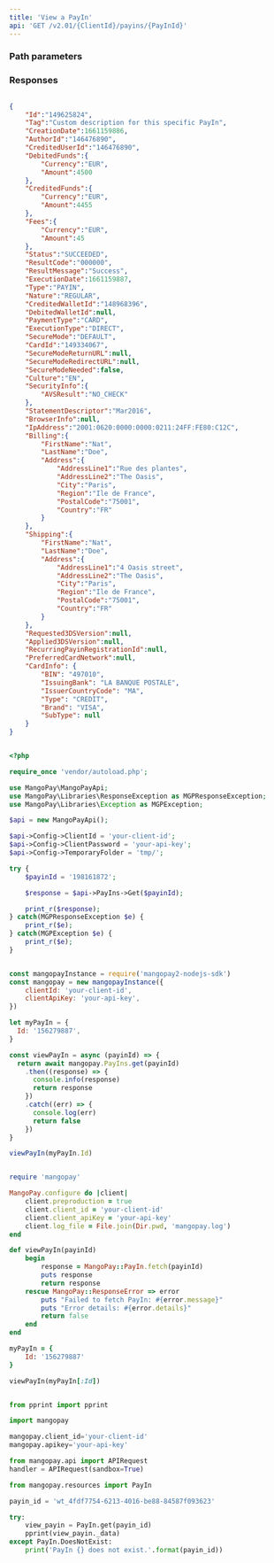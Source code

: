 ```yaml
---
title: 'View a PayIn'  
api: 'GET /v2.01/{ClientId}/payins/{PayInId}'  
---
```


  

### Path parameters  

<PayInId />  

### Responses  

<AccordionGroup><Accordion title="200">  

<IdResponse />  

<TagResponse />  

<CreationDateResponse />  

<AuthorIdResponse />  

<CreditedUserIdResponse />  

<DebitedFunds7Response />  

<CreditedFunds5Response />  

<Fees4Response />  

<Status2Response />  

<ResultCodeResponse />  

<ResultMessageResponse />  

<ExecutionDateResponse />  

<TypeResponse />  

<NatureResponse />  

<CreditedWalletIdResponse />  

<DebitedWalletId1Response />  

<PaymentType2Response />  

<ExecutionTypeResponse />  

<SecureModeResponse />  

<CardId1Response />  

<SecureModeReturnURLResponse />  

<SecureModeRedirectURLResponse />  

<SecureModeNeededResponse />  

<Culture2Response />  

<SecurityInfoResponse />  

<StatementDescriptorResponse />  

<BrowserInfoResponse />  

<IpAddressResponse />  

<Billing1Response />  

<Shipping2Response />  

<Requested3DSVersionResponse />  

<Applied3DSVersionResponse />  

<RecurringPayinRegistrationIdResponse />  

<PreferredCardNetworkResponse />  

<CardInfoResponse /></Accordion></AccordionGroup>  

<ResponseExample>  

```json 200   

{
    "Id":"149625824",
    "Tag":"Custom description for this specific PayIn",
    "CreationDate":1661159886,
    "AuthorId":"146476890",
    "CreditedUserId":"146476890",
    "DebitedFunds":{
        "Currency":"EUR",
        "Amount":4500
    },
    "CreditedFunds":{
        "Currency":"EUR",
        "Amount":4455
    },
    "Fees":{
        "Currency":"EUR",
        "Amount":45
    },
    "Status":"SUCCEEDED",
    "ResultCode":"000000",
    "ResultMessage":"Success",
    "ExecutionDate":1661159887,
    "Type":"PAYIN",
    "Nature":"REGULAR",
    "CreditedWalletId":"148968396",
    "DebitedWalletId":null,
    "PaymentType":"CARD",
    "ExecutionType":"DIRECT",
    "SecureMode":"DEFAULT",
    "CardId":"149334067",
    "SecureModeReturnURL":null,
    "SecureModeRedirectURL":null,
    "SecureModeNeeded":false,
    "Culture":"EN",
    "SecurityInfo":{
        "AVSResult":"NO_CHECK"
    },
    "StatementDescriptor":"Mar2016",
    "BrowserInfo":null,
    "IpAddress":"2001:0620:0000:0000:0211:24FF:FE80:C12C",
    "Billing":{
        "FirstName":"Nat",
        "LastName":"Doe",
        "Address":{
            "AddressLine1":"Rue des plantes",
            "AddressLine2":"The Oasis",
            "City":"Paris",
            "Region":"Ile de France",
            "PostalCode":"75001",
            "Country":"FR"
        }
    },
    "Shipping":{
        "FirstName":"Nat",
        "LastName":"Doe",
        "Address":{
            "AddressLine1":"4 Oasis street",
            "AddressLine2":"The Oasis",
            "City":"Paris",
            "Region":"Ile de France",
            "PostalCode":"75001",
            "Country":"FR"
        }
    },
    "Requested3DSVersion":null,
    "Applied3DSVersion":null,
    "RecurringPayinRegistrationId":null,
    "PreferredCardNetwork":null,
    "CardInfo": {
        "BIN": "497010",
        "IssuingBank": "LA BANQUE POSTALE",
        "IssuerCountryCode": "MA",
        "Type": "CREDIT",
        "Brand": "VISA",
        "SubType": null
    }
}  

 ```  

</ResponseExample>  

<RequestExample>  
  
```php PHP  

<?php 

require_once 'vendor/autoload.php';

use MangoPay\MangoPayApi;
use MangoPay\Libraries\ResponseException as MGPResponseException;
use MangoPay\Libraries\Exception as MGPException;

$api = new MangoPayApi();

$api->Config->ClientId = 'your-client-id';
$api->Config->ClientPassword = 'your-api-key';
$api->Config->TemporaryFolder = 'tmp/';

try {
    $payinId = '198161872';

    $response = $api->PayIns->Get($payinId);

    print_r($response);
} catch(MGPResponseException $e) {
    print_r($e);
} catch(MGPException $e) {
    print_r($e);
}  
```  

  
```javascript NodeJS  

const mangopayInstance = require('mangopay2-nodejs-sdk')
const mangopay = new mangopayInstance({
    clientId: 'your-client-id',
    clientApiKey: 'your-api-key',
})

let myPayIn = {
  Id: '156279887',
}

const viewPayIn = async (payinId) => {
  return await mangopay.PayIns.get(payinId)
    .then((response) => {
      console.info(response)
      return response
    })
    .catch((err) => {
      console.log(err)
      return false
    })
}

viewPayIn(myPayIn.Id)  
```  

  
```ruby Ruby  

require 'mangopay'

MangoPay.configure do |client|
    client.preproduction = true
    client.client_id = 'your-client-id'
    client.client_apiKey = 'your-api-key'
    client.log_file = File.join(Dir.pwd, 'mangopay.log')
end

def viewPayIn(payinId)
    begin
        response = MangoPay::PayIn.fetch(payinId)
        puts response
        return response
    rescue MangoPay::ResponseError => error
        puts "Failed to fetch PayIn: #{error.message}"
        puts "Error details: #{error.details}"
        return false
    end
end

myPayIn = {
    Id: '156279887'
}

viewPayIn(myPayIn[:Id])  
```  

  
```python Python  

from pprint import pprint

import mangopay

mangopay.client_id='your-client-id'
mangopay.apikey='your-api-key'

from mangopay.api import APIRequest
handler = APIRequest(sandbox=True)

from mangopay.resources import PayIn

payin_id = 'wt_4fdf7754-6213-4016-be88-84587f093623'

try:
    view_payin = PayIn.get(payin_id)
    pprint(view_payin._data)
except PayIn.DoesNotExist:
    print('PayIn {} does not exist.'.format(payin_id))  
```  

  
</RequestExample>